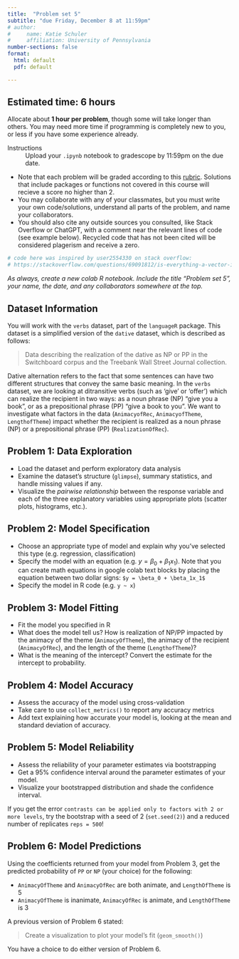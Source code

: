 ```yaml
---
title:  "Problem set 5"
subtitle: "due Friday, December 8 at 11:59pm"
# author: 
#     name: Katie Schuler
#     affiliation: University of Pennsylvania
number-sections: false
format: 
  html: default
  pdf: default

---
```



::: {.callout-tip}
## Estimated time: 6 hours

Allocate about **1 hour per problem**, though some will take longer than others. You may need more time if programming is completely new to you, or less if you have some experience already.
:::

Instructions
: Upload your `.ipynb` notebook to gradescope by 11:59pm on the due date. 

- Note that each problem will be graded according to this [rubric](/rubric.qmd). Solutions that include packages or functions not covered in this course will recieve a score no higher than 2.
- You may collaborate with any of your classmates, but you must write your own code/solutions, understand all parts of the problem, and name your collaborators. 
- You should also cite any outside sources you consulted, like Stack Overflow or ChatGPT, with a comment near the relevant lines of code (see example below). Recycled code that has not been cited will be considered plagerism and receive a zero. 

```r
# code here was inspired by user2554330 on stack overflow: 
# https://stackoverflow.com/questions/69091812/is-everything-a-vector-in-r
```

*As always, create a new colab R notebook. Include the title "Problem set 5", your name, the date, and any collaborators somewhere at the top.* 


## Dataset Information 

You will work with the `verbs` dataset, part of the `languageR` package. This dataset is a simplified version of the `dative` dataset, which is described as follows: 

> Data describing the realization of the dative as NP or PP in the Switchboard corpus and the Treebank Wall Street Journal collection. 

Dative alternation refers to the fact that some sentences can have two different structures that convey the same basic meaning. In the `verbs` dataset, we are looking at ditransitive verbs (such as ‘give’ or ‘offer’) which can realize the recipient in two ways: as a noun phrase (NP) “give you a book”, or as a  prepositional phrase (PP) “give a book to you”. We want to investigate what factors in the data (`AnimacyofRec`, `AnimacyofTheme`, `LengthofTheme`) impact whether the recipient is realized as a noun phrase (NP) or a prepositional phrase (PP) (`RealizationOfRec`). 


## Problem 1: Data Exploration

   - Load the dataset and perform exploratory data analysis
   - Examine the dataset's structure (`glimpse`), summary statistics, and handle missing values if any.
   - Visualize the *pairwise relationship* between the response variable and each of the three explanatory variables using appropriate plots (scatter plots, histograms, etc.).

## Problem 2: Model Specification
   - Choose an appropriate type of model and explain why you've selected this type (e.g. regression, classification)
   - Specify the model with an equation (e.g. $y = \beta_0 + 
   \beta_1x_1$). Note that you can create math equations in google colab text blocks by placing the equation between two dollar signs: `$y = \beta_0 + \beta_1x_1$`
   - Specify the model in R code (e.g. `y ~ x`)

## Problem 3: Model Fitting
   - Fit the model you specified in R
   - What does the model tell us? How is realization of NP/PP impacted by the animacy of the theme (`AnimacyOfTheme`), the animacy of the recipient (`AnimacyOfRec`), and the length of the theme (`LengthofTheme`)? 
   - What is the meaning of the intercept? Convert the estimate for the intercept to probability. 

## Problem 4: Model Accuracy
   - Assess the accuracy of the model using cross-validation
   - Take care to use `collect_metrics()` to report any accuracy metrics 
   - Add text explaining how accurate your model is, looking at the mean and standard deviation of accuracy.

## Problem 5: Model Reliability

- Assess the reliability of your parameter estimates via bootstrapping 
- Get a 95% confidence interval around the parameter estimates of your model. 
- Visualize your bootstrapped distribution and shade the confidence interval.

::: {.callout-note}
If you get the error `contrasts can be applied only to factors with 2 or more levels`, try the bootstrap with a seed of 2 (`set.seed(2)`) and a reduced number of replicates `reps = 500`!
:::

## Problem 6:  Model Predictions
Using the coefficients returned from your model from Problem 3, get the predicted probability of `PP` or `NP` (your choice) for the following:

- `AnimacyOfTheme` and `AnimacyOfRec` are both animate, and `LengthOfTheme` is 5
- `AnimacyOfTheme` is inanimate, `AnimacyOfRec` is animate, and `LengthOfTheme` is 3

::: {.callout-note}
A previous version of Problem 6 stated:

> Create a visualization to plot your model’s fit (`geom_smooth()`)

You have a choice to do either version of Problem 6.
:::
